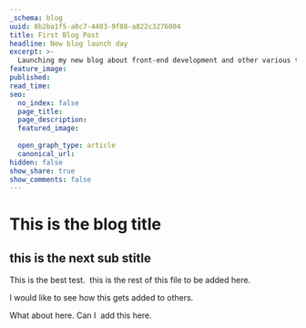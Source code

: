 ```yaml
---
_schema: blog
uuid: 8b2ba1f5-a8c7-4403-9f88-a822c3276004
title: First Blog Post
headline: New blog launch day
excerpt: >-
  Launching my new blog about front-end development and other various topics for developers and web-site publishers.
feature_image:
published:
read_time:
seo:
  no_index: false
  page_title:
  page_description:
  featured_image:
  
  open_graph_type: article
  canonical_url:
hidden: false
show_share: true
show_comments: false
---
```

# This is the blog title

## this is the next sub stitle

This is the best test. <Link label="testing" link="/test"/>&nbsp;this is the rest of this file to be added here.

I would like to see how this gets added to others.

What about here. Can I <Link label="super" link="/blah"/>&nbsp;add this here.